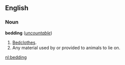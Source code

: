 ==English==
===Noun===
'''bedding''' (''[[uncountable]]'')

#[[Bedclothes]].
#Any material used by or provided to animals to lie on.

[[nl:bedding]]